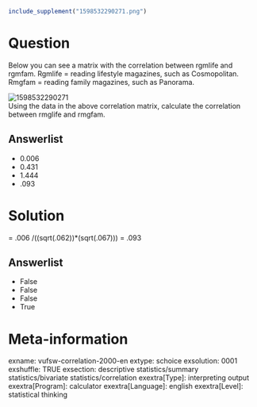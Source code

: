 ```r
include_supplement("1598532290271.png")
```

Question
========
Below you can see a matrix with the correlation between rgmlife and
rgmfam. Rgmlife = reading lifestyle magazines, such as Cosmopolitan.
Rmgfam = reading family magazines, such as Panorama.  
  
<img src="1598532290271.png" class="fr-fic fr-dii tvcss_2"
alt="1598532290271" />  
Using the data in the above correlation matrix, calculate the
correlation between rmglife and rmgfam.

Answerlist
----------
* 0.006
* 0.431
* 1.444
* .093

Solution
========





= .006 /((sqrt(.062))\*(sqrt(.067))) = .093




Answerlist
----------
* False
* False
* False
* True

Meta-information
================
exname: vufsw-correlation-2000-en
extype: schoice
exsolution: 0001
exshuffle: TRUE
exsection: descriptive statistics/summary statistics/bivariate statistics/correlation
exextra[Type]: interpreting output
exextra[Program]: calculator
exextra[Language]: english
exextra[Level]: statistical thinking

